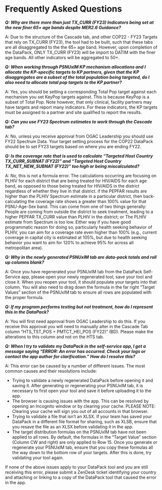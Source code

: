 # Frequently Asked Questions

***Q: Why are there more than just TX_CURR (FY23) Indicators being set at the new finer 65+ age bands despite MER2.6 Guidance?***

A: Due to the structure of the Cascade tab, and other COP22 - FY23 Targets that rely on TX_CURR (FY23), the tool had to be built, such that these tabs are all disaggregated to the the 65+ age band. However, upon completion of the DataPack, ONLY TX_CURR (FY23) will be import to DATIM with the finer age bands. All other indicators will be aggregated to 50+.

***Q: When working through PSNUxIM KP mechanism allocations and I allocate the KP-specific targets to KP partners, given that the KP disaggregates are a subset of the total population being targeted, do I also need to allocate total pop targets to the KP partner?***

A: Yes, you should be setting a corresponding Total Pop target against each mechanism you set KeyPop targets against. This is because KeyPop is a subset of Total Pop. Note however, that only clinical, facility partners may have targets and report many indicators. For these indicators, the KP targets must be assigned to a partner and site qualified to report the results.

***Q: Can you use FY23 Spectrum estimates to work through the Cascade tab?***

A: No, unless you receive approval from OGAC Leadership you should use FY22 Spectrum Data. Your target setting process for the COP22 DataPack should be to set FY23 targets based on where you are ending FY22.

***Q: Is the coverage rate that is used to calculate "Targeted Host Country TX_CURR_SUBNAT (FY22)" and "Targeted Host Country TX_NET_NEW_SUBNAT (FY22)" too high or being miscalculated?***

A: No, this is not a formula error. The calculations occurring are focusing on PLHIV for each district that are being treated for HIV/AIDS for each age band, as opposed to those being treated for HIV/AIDS in the district regardless of whether they live in that district. if the PEPFAR results are higher than the PLHIV Spectrum estimate in a particular district, then back-calculating the coverage rate shows a greater than 100% value for that PSNU-Age-Sex band. This can come from one of two things generally: People are coming from outside the district to seek treatment, leading to a higher PEPFAR TX_CURR value than PLHIV in the district; or The PLHIV estimate from Spectrum is too low. Either way if you have good programmatic reason for doing so, particularly health seeking behavior of PLHIV, you can aim for a coverage rate even higher than 100% (e.g., current coverage in capital city is estimated at 105%, but due to health seeking behavior you want to aim for 120% to achieve 95% for across all metropolitan area).

***Q: Why in the newly generated PSNUxIM tab are data-pack totals and roll up columns blank?***

A: Once you have regenerated your PSNUxIM tab from the DataPack Self-Service app, please open your newly regenerated tool, save your tool and close it. When you reopen your tool, it should populate your targets into that column. You will also need to drag down the formula in the far right "Target Values" section of the PSNUxIM tab to ensure all rows are populated with the proper formula.

***Q: If my program performs testing but not treatment, how do I represent this in the DataPack?***

A: You will first need approval from OGAC Leadership to do this. If you receive this approval you will need to manually alter in the Cascade Tab column "HTS_TST_POS + PMTCT_HEI_POS (FY22)" (BD). Please make the alterations to this column and not on the HTS tab.

***Q: When I try to validate my DataPack in the self-service app, I get a message saying "ERROR: An error has occurred. Check your logs or contact the app author for clarification." How do I resolve this?***

A: This error can be caused by a number of different issues. The most common causes and their resolutions include:

-   Trying to validate a newly regenerated DataPack before opening it and saving it. After generating or regenerating your PSNUxIM tab, it is necessary to first open your tool and save it before uploading it to the app.
-   The browser is causing issues with the app. This can be resolved by opening an Incognito window or by clearing your cache. PLEASE NOTE: Clearing your cache will sign you out of all accounts in that browser.
-   Trying to validate a file that isn't an XLSX. If your team has saved your DataPack in a different file format for sharing, such as XLSB, ensure that you resave the file as an XLSX before validating it in the app.
-   The target distribution formulas on the PSNUxIM tab have not been applied to all rows. By default, the formulas in the "Target Value" section (Column CW and right) are only applied to Row 15. Once you generate or regenerate your PSNUxIM tab, ensure that you copy these formulas all the way down to the bottom row of your targets. After this is done, try validating your tool again.

If none of the above issues apply to your DataPack tool and you are still receiving this error, please submit a ZenDesk ticket identifying your country and attaching or linking to a copy of the DataPack tool that caused the error in the app.
